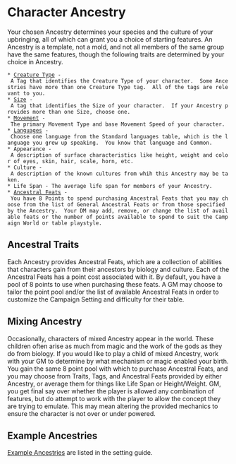 = Character Ancestry =
Your chosen Ancestry determines your species and the culture of your upbringing, all of which can grant you a choice of starting features.  An Ancestry is a template, not a mold, and not all members of the same group have the same features, though the following traits are determined by your choice in Ancestry. 

 * [[creature-type|Creature Type]] - A Tag that identifies the Creature Type of your character.  Some Ancestries have more than one Creature Type tag.  All of the tags are relevant to you.
 * [[creature-size|Size]] - A tag that identifies the Size of your character.  If your Ancestry provides more than one Size, choose one.
 * [[movement|Movement]] - The primary Movement Type and base Movement Speed of your character.
 * [[../languages/index|Languages]] - Choose one language from the Standard languages table, which is the language you grew up speaking.  You know that language and Common.
 * Appearance - A description of surface characteristics like height, weight and color of eyes, skin, hair, scale, horn, etc.
 * Culture - A description of the known cultures from whih this Ancestry may be taken.
 * Life Span - The average life span for members of your Ancestry.
 * [[feats|Ancestral Feats]] - You have 8 Points to spend purchasing Ancestral Feats that you may choose from the list of General Ancestral Feats or from those specified by the Ancestry.  Your DM may add, remove, or change the list of available feats or the number of points available to spend to suit the Campaign World or table playstyle. 

== Ancestral Traits ==
Each Ancestry provides Ancestral Feats, which are a collection of abilities that characters gain from their ancestors by biology and culture.  Each of the Ancestral Feats has a point cost associated with it.  By default, you have a pool of 8 points to use when purchasing these feats.  A GM may choose to tailor the point pool and/or the list of available Ancestral Feats in order to customize the Campaign Setting and difficulty for their table.

== Mixing Ancestry ==
Occasionally, characters of mixed Ancestry appear in the world.  These children often arise as much from magic and the work of the gods as they do from biology.  If you would like to play a child of mixed Ancestry, work with your GM to determine by what mechanism or magic enabled your birth.  You gain the same 8 point pool with which to purchase Ancestral Feats, and you may choose from Traits, Tags, and Ancestral Feats provided by either Ancestry, or average them for things like Life Span or Height/Weight.  GM, you get final say over whether the player is allowed any combination of features, but do attempt to work with the player to allow the concept they are trying to emulate.  This may mean altering the provided mechanics to ensure the character is not over or under powered.

== Example Ancestries ==
[[../../worlds/umia/ancestries/index|Example Ancestries]] are listed in the setting guide.

